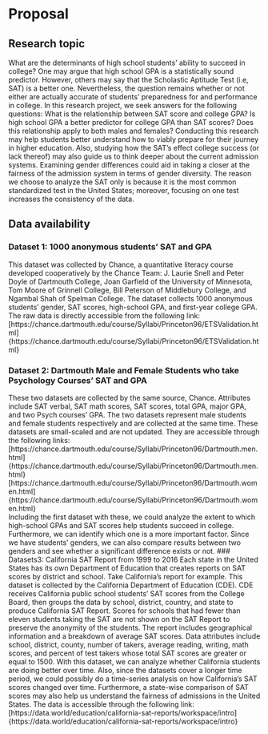 # Proposal

## Research topic
What are the determinants of high school students’ ability to succeed in college? One may argue that high school GPA is a statistically sound predictor. However, others may say that the Scholastic Aptitude Test (i.e, SAT) is a better one. Nevertheless, the question remains whether or not either are actually accurate of students’ preparedness for and performance in college. In this research project, we seek answers for the following questions: What is the relationship between SAT score and college GPA? Is high school GPA a better predictor for college GPA than SAT scores? Does this relationship apply to both males and females?  Conducting this research may help students better understand how to viably prepare for their journey in higher education. Also, studying how the SAT’s effect college success (or lack thereof) may also guide us to think deeper about the current admission systems. Examining gender differences could aid in taking a closer at the fairness of the admission system in terms of gender diversity. The reason we choose to analyze the SAT only is because it is the most common standardized test in the United States; moreover, focusing on one test increases the consistency of the data.

## Data availability
### Dataset 1: 1000 anonymous students’ SAT and GPA
This dataset was collected by Chance, a quantitative literacy course developed cooperatively by the Chance Team: J. Laurie Snell and Peter Doyle of Dartmouth College, Joan Garfield of the University of Minnesota, Tom Moore of Grinnell College, Bill Peterson of Middlebury College, and Ngambal Shah of Spelman College. The dataset collects 1000 anonymous students’ gender, SAT scores, high-school GPA, and first-year college GPA. The raw data is directly accessible from the following link:<br />
[https://chance.dartmouth.edu/course/Syllabi/Princeton96/ETSValidation.html]{https://chance.dartmouth.edu/course/Syllabi/Princeton96/ETSValidation.html}

### Dataset 2: Dartmouth Male and Female Students who take Psychology Courses’ SAT and GPA
These two datasets are collected by the same source, Chance. Attributes include SAT verbal, SAT math scores, SAT scores, total GPA, major GPA, and two Psych courses’ GPA. The two datasets represent male students and female students respectively and are collected at the same time. These datasets are small-scaled and are not updated. They are accessible through the following links:<br />
[https://chance.dartmouth.edu/course/Syllabi/Princeton96/Dartmouth.men.html]{https://chance.dartmouth.edu/course/Syllabi/Princeton96/Dartmouth.men.html}<br />
[https://chance.dartmouth.edu/course/Syllabi/Princeton96/Dartmouth.women.html]{https://chance.dartmouth.edu/course/Syllabi/Princeton96/Dartmouth.women.html} <br />
Including the first dataset with these, we could analyze the extent to which high-school GPAs and SAT scores help students succeed in college. Furthermore, we can identify which one is a more important factor. Since we have students’ genders, we can also compare results between two genders and see whether a significant difference exists or not.
### Datasets3: California SAT Report from 1999 to 2016
Each state in the United States has its own Department of Education that creates reports on SAT scores by district and school. Take California’s report for example. This dataset is collected by the California Department of Education (CDE). CDE receives California public school students’ SAT scores from the College Board, then groups the data by school, district, country, and state to produce California SAT Report. Scores for schools that had fewer than eleven students taking the SAT are not shown on the SAT Report to preserve the anonymity of the students. The report includes geographical information and a breakdown of average SAT scores. Data attributes include school, district, county, number of takers, average reading, writing, math scores, and percent of test takers whose total SAT scores are greater or equal to 1500. With this dataset, we can analyze whether California students are doing better over time. Also, since the datasets cover a longer time period, we could possibly do a time-series analysis on how California’s SAT scores changed over time. Furthermore, a state-wise comparison of SAT scores may also help us understand the fairness of admissions in the United States. The data is accessible through the following link:<br />
[https://data.world/education/california-sat-reports/workspace/intro] {https://data.world/education/california-sat-reports/workspace/intro}

